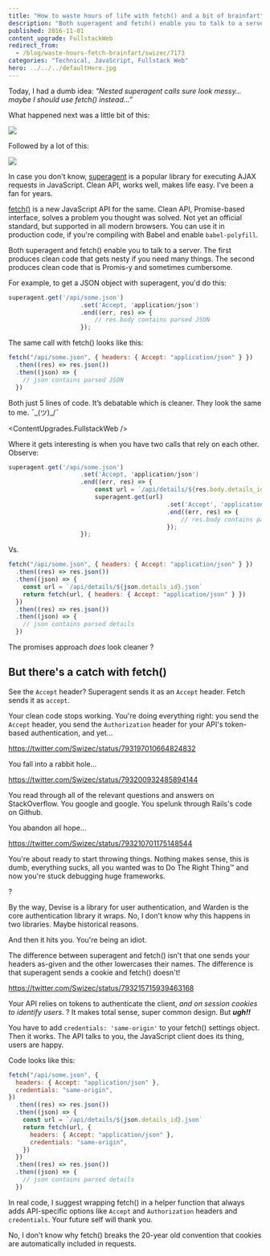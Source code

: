 ```yaml
---
title: "How to waste hours of life with fetch() and a bit of brainfart"
description: "Both superagent and fetch() enable you to talk to a server. The first produces clean code that gets nesty if you need many things. The second produces clean code that is Promis-y and sometimes cumbersome. The difference between superagent and fetch() isn't that one sends your headers as-given and the other lowercases their names. The difference is that superagent sends a cookie and fetch() doesn't!"
published: 2016-11-01
content_upgrade: FullstackWeb
redirect_from:
  - /blog/waste-hours-fetch-brainfart/swizec/7173
categories: "Technical, JavaScript, Fullstack Web"
hero: ../../../defaultHero.jpg
---
```



Today, I had a dumb idea: _"Nested superagent calls sure look messy… maybe I should use fetch() instead…”_

What happened next was a little bit of this:

![](./img/media-Kh296M49Zr1Sg-giphy.gif)

Followed by a lot of this:

![](./img/media-X83Y7r03T6uty-giphy.gif)

In case you don't know, [superagent](https://github.com/visionmedia/superagent) is a popular library for executing AJAX requests in JavaScript. Clean API, works well, makes life easy. I've been a fan for years.

[fetch()](https://developer.mozilla.org/en-US/docs/Web/API/Fetch_API) is a new JavaScript API for the same. Clean API, Promise-based interface, solves a problem you thought was solved. Not yet an official standard, but supported in all modern browsers. You can use it in production code, if you're compiling with Babel and enable `babel-polyfill`.

Both superagent and fetch() enable you to talk to a server. The first produces clean code that gets nesty if you need many things. The second produces clean code that is Promis-y and sometimes cumbersome.

For example, to get a JSON object with superagent, you'd do this:

```javascript
superagent.get('/api/some.json')
                    .set('Accept, 'application/json')
                    .end((err, res) => {
                        // res.body contains parsed JSON
                    });
```

The same call with fetch() looks like this:

```javascript
fetch("/api/some.json", { headers: { Accept: "application/json" } })
  .then((res) => res.json())
  .then((json) => {
    // json contains parsed JSON
  })
```

Both just 5 lines of code. It’s debatable which is cleaner. They look the same to me. ¯\_(ツ)\_/¯

<ContentUpgrades.FullstackWeb />

Where it gets interesting is when you have two calls that rely on each other. Observe:

```javascript
superagent.get('/api/some.json')
                    .set('Accept, 'application/json')
                    .end((err, res) => {
                        const url = `/api/details/${res.body.details_id}.json`;
                        superagent.get(url)
                                            .set('Accept', 'application/json')
                                            .end((err, res) => {
                                                // res.body contains parsed details
                                            });
                    });
```

Vs.

```javascript
fetch("/api/some.json", { headers: { Accept: "application/json" } })
  .then((res) => res.json())
  .then((json) => {
    const url = `/api/details/${json.details_id}.json`
    return fetch(url, { headers: { Accept: "application/json" } })
  })
  .then((res) => res.json())
  .then((json) => {
    // json contains parsed details
  })
```

The promises approach _does_ look cleaner ?

## But there's a catch with fetch()

See the `Accept` header? Superagent sends it as an `Accept` header. Fetch sends it as `accept`.

Your clean code stops working. You're doing everything right: you send the `Accept` header, you send the `Authorization` header for your API's token-based authentication, and yet…

https://twitter.com/Swizec/status/793197010664824832

You fall into a rabbit hole…

https://twitter.com/Swizec/status/793200932485894144

You read through all of the relevant questions and answers on StackOverflow. You google and google. You spelunk through Rails's code on Github.

You abandon all hope…

https://twitter.com/Swizec/status/793210701175148544

You're about ready to start throwing things. Nothing makes sense, this is dumb, everything sucks, all you wanted was to Do The Right Thing™ and now you're stuck debugging huge frameworks.

?

By the way, Devise is a library for user authentication, and Warden is the core authentication library it wraps. No, I don't know why this happens in two libraries. Maybe historical reasons.

And then it hits you. You're being an idiot.

The difference between superagent and fetch() isn't that one sends your headers as-given and the other lowercases their names. The difference is that superagent sends a cookie and fetch() doesn't!

https://twitter.com/Swizec/status/793215715939463168

Your API relies on tokens to authenticate the client, _and on session cookies to identify users_. ? It makes total sense, super common design. But **_ugh!!_**

You have to add `credentials: 'same-origin'` to your fetch() settings object. Then it works. The API talks to you, the JavaScript client does its thing, users are happy.

Code looks like this:

```javascript
fetch("/api/some.json", {
  headers: { Accept: "application/json" },
  credentials: "same-origin",
})
  .then((res) => res.json())
  .then((json) => {
    const url = `/api/details/${json.details_id}.json`
    return fetch(url, {
      headers: { Accept: "application/json" },
      credentials: "same-origin",
    })
  })
  .then((res) => res.json())
  .then((json) => {
    // json contains parsed details
  })
```

In real code, I suggest wrapping fetch() in a helper function that always adds API-specific options like `Accept` and `Authorization` headers and `credentials`. Your future self will thank you.

No, I don't know why fetch() breaks the 20-year old convention that cookies are automatically included in requests.
